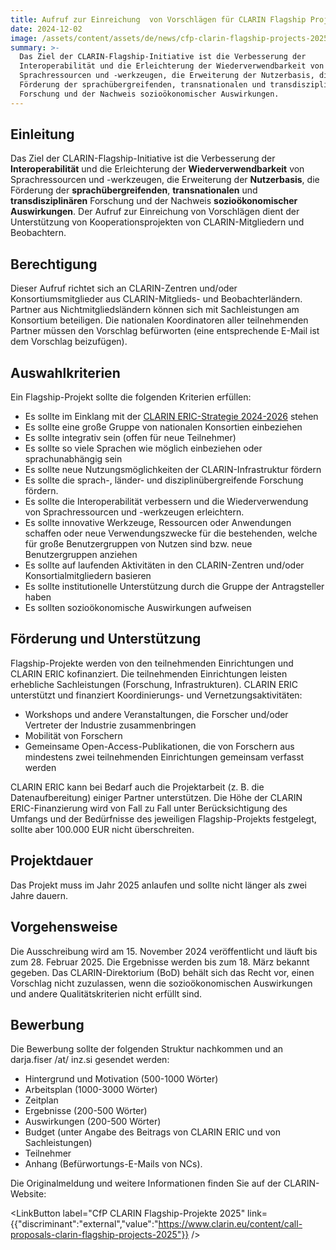 ```yaml
---
title: Aufruf zur Einreichung  von Vorschlägen für CLARIN Flagship Projekte 2025
date: 2024-12-02
image: /assets/content/assets/de/news/cfp-clarin-flagship-projects-2025/image.png
summary: >-
  Das Ziel der CLARIN-Flagship-Initiative ist die Verbesserung der
  Interoperabilität und die Erleichterung der Wiederverwendbarkeit von
  Sprachressourcen und -werkzeugen, die Erweiterung der Nutzerbasis, die
  Förderung der sprachübergreifenden, transnationalen und transdisziplinären
  Forschung und der Nachweis sozioökonomischer Auswirkungen.
---
```

## Einleitung

Das Ziel der CLARIN-Flagship-Initiative ist die Verbesserung der **Interoperabilität** und die Erleichterung der **Wiederverwendbarkeit** von Sprachressourcen und -werkzeugen, die Erweiterung der **Nutzerbasis**, die Förderung der **sprachübergreifenden**, **transnationalen** und **transdisziplinären** Forschung und der Nachweis **sozioökonomischer** **Auswirkungen**. Der Aufruf zur Einreichung von Vorschlägen dient der Unterstützung von Kooperationsprojekten von CLARIN-Mitgliedern und Beobachtern.

## Berechtigung

Dieser Aufruf richtet sich an CLARIN-Zentren und/oder Konsortiumsmitglieder aus CLARIN-Mitglieds- und Beobachterländern. Partner aus Nichtmitgliedsländern können sich mit Sachleistungen am Konsortium beteiligen. Die nationalen Koordinatoren aller teilnehmenden Partner müssen den Vorschlag befürworten (eine entsprechende E-Mail ist dem Vorschlag beizufügen).

## Auswahlkriterien

Ein Flagship-Projekt sollte die folgenden Kriterien erfüllen:

* Es sollte im Einklang mit der [CLARIN ERIC-Strategie 2024-2026](https://office.clarin.eu/v/CE-2023-2333_CLARIN-Strategy-2024-2026.pdf) stehen
* Es sollte eine große Gruppe von nationalen Konsortien einbeziehen
* Es sollte integrativ sein (offen für neue Teilnehmer)
* Es sollte so viele Sprachen wie möglich einbeziehen oder sprachunabhängig sein
* Es sollte neue Nutzungsmöglichkeiten der CLARIN-Infrastruktur fördern
* Es sollte die sprach-, länder- und disziplinübergreifende Forschung fördern.
* Es sollte die Interoperabilität verbessern und die Wiederverwendung von Sprachressourcen und -werkzeugen erleichtern.
* Es sollte innovative Werkzeuge, Ressourcen oder Anwendungen schaffen oder neue Verwendungszwecke für die bestehenden, welche für große Benutzergruppen von Nutzen sind bzw. neue Benutzergruppen anziehen
* Es sollte auf laufenden Aktivitäten in den CLARIN-Zentren und/oder Konsortialmitgliedern basieren
* Es sollte institutionelle Unterstützung durch die Gruppe der Antragsteller haben
* Es sollten sozioökonomische Auswirkungen aufweisen

## Förderung und Unterstützung

Flagship-Projekte werden von den teilnehmenden Einrichtungen und CLARIN ERIC kofinanziert. Die teilnehmenden Einrichtungen leisten erhebliche Sachleistungen (Forschung, Infrastrukturen). CLARIN ERIC unterstützt und finanziert Koordinierungs- und Vernetzungsaktivitäten:

* Workshops und andere Veranstaltungen, die Forscher und/oder Vertreter der Industrie zusammenbringen
* Mobilität von Forschern
* Gemeinsame Open-Access-Publikationen, die von Forschern aus mindestens zwei teilnehmenden Einrichtungen gemeinsam verfasst werden

CLARIN ERIC kann bei Bedarf auch die Projektarbeit (z. B. die Datenaufbereitung) einiger Partner unterstützen. Die Höhe der CLARIN ERIC-Finanzierung wird von Fall zu Fall unter Berücksichtigung des Umfangs und der Bedürfnisse des jeweiligen Flagship-Projekts festgelegt, sollte aber 100.000 EUR nicht überschreiten.

## Projektdauer

Das Projekt muss im Jahr 2025 anlaufen und sollte nicht länger als zwei Jahre dauern.

## Vorgehensweise

Die Ausschreibung wird am 15. November 2024 veröffentlicht und läuft bis zum 28. Februar 2025. Die Ergebnisse werden bis zum 18. März bekannt gegeben. Das CLARIN-Direktorium (BoD) behält sich das Recht vor, einen Vorschlag nicht zuzulassen, wenn die sozioökonomischen Auswirkungen und andere Qualitätskriterien nicht erfüllt sind.

## Bewerbung

Die Bewerbung sollte der folgenden Struktur nachkommen und an darja.fiser /at/ inz.si gesendet werden:

* Hintergrund und Motivation (500-1000 Wörter)
* Arbeitsplan (1000-3000 Wörter)
* Zeitplan
* Ergebnisse (200-500 Wörter)
* Auswirkungen (200-500 Wörter)
* Budget (unter Angabe des Beitrags von CLARIN ERIC und von Sachleistungen)
* Teilnehmer
* Anhang (Befürwortungs-E-Mails von NCs).

Die Originalmeldung und weitere Informationen finden Sie auf der CLARIN-Website:

<LinkButton label="CfP CLARIN Flagship-Projekte 2025" link={{"discriminant":"external","value":"https://www.clarin.eu/content/call-proposals-clarin-flagship-projects-2025"}} />

##
